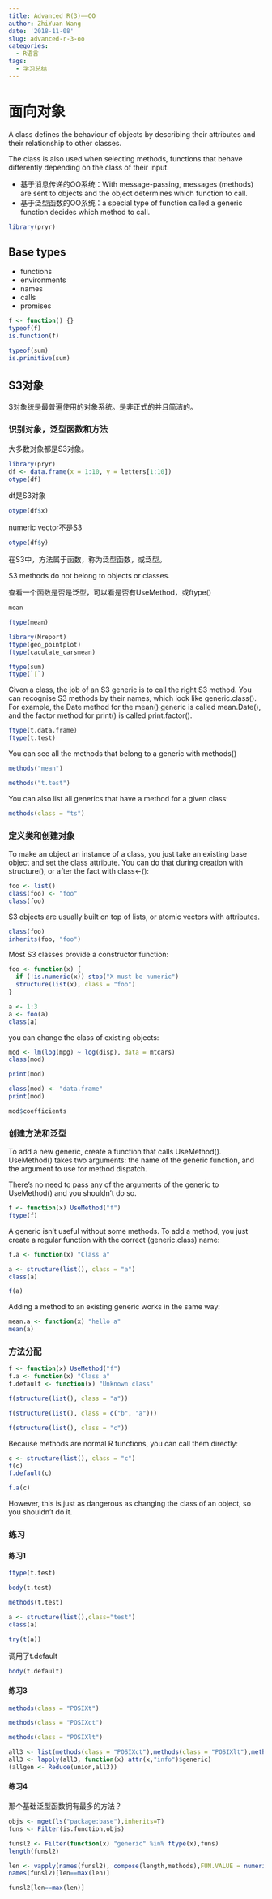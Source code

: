 ```yaml
---
title: Advanced R(3)——OO
author: ZhiYuan Wang
date: '2018-11-08'
slug: advanced-r-3-oo
categories:
  - R语言
tags:
  - 学习总结
---
```


# 面向对象

 A class defines the behaviour of objects by describing their attributes and their relationship to other classes. 

The class is also used when selecting methods, functions that behave differently depending on the class of their input.

- 基于消息传递的OO系统：With message-passing, messages (methods) are sent to objects and the object determines which function to call. 
- 基于泛型函数的OO系统：a special type of function called a generic function decides which method to call.

```r
library(pryr)
```

## Base types

- functions
- environments
- names
- calls
- promises

```r
f <- function() {}
typeof(f)
is.function(f)
```

```r
typeof(sum)
is.primitive(sum)
```

## S3对象

S对象统是最普遍使用的对象系统。是非正式的并且简洁的。

### 识别对象，泛型函数和方法

大多数对象都是S3对象。

```r
library(pryr)
df <- data.frame(x = 1:10, y = letters[1:10])
otype(df) 
```

df是S3对象

```r
otype(df$x)
```

numeric vector不是S3

```r
otype(df$y)
```

在S3中，方法属于函数，称为泛型函数，或泛型。

S3 methods do not belong to objects or classes. 

查看一个函数是否是泛型，可以看是否有UseMethod，或ftype()

```r
mean
```

```r
ftype(mean)
```

```r
library(Mreport)
ftype(geo_pointplot)
ftype(caculate_carsmean)
```

```r
ftype(sum)
ftype(`[`)
```

Given a class, the job of an S3 generic is to call the right S3 method. You can recognise S3 methods by their names, which look like generic.class(). For example, the Date method for the mean() generic is called mean.Date(), and the factor method for print() is called print.factor().

```r
ftype(t.data.frame)
ftype(t.test)
```

You can see all the methods that belong to a generic with methods()

```r
methods("mean")
```

```r
methods("t.test")
```

You can also list all generics that have a method for a given class:

```r
methods(class = "ts")
```

### 定义类和创建对象

To make an object an instance of a class, you just take an existing base object and set the class attribute. You can do that during creation with structure(), or after the fact with class<-():

```r
foo <- list()
class(foo) <- "foo"
class(foo)
```

S3 objects are usually built on top of lists, or atomic vectors with attributes. 

```r
class(foo)
inherits(foo, "foo")
```

Most S3 classes provide a constructor function:

```r
foo <- function(x) {
  if (!is.numeric(x)) stop("X must be numeric")
  structure(list(x), class = "foo")
}
```

```r
a <- 1:3
a <- foo(a)
class(a)
```

you can change the class of existing objects:

```r
mod <- lm(log(mpg) ~ log(disp), data = mtcars)
class(mod)
```

```r
print(mod)
```

```r
class(mod) <- "data.frame"
print(mod)
```

```r
mod$coefficients
```

### 创建方法和泛型

To add a new generic, create a function that calls UseMethod(). UseMethod() takes two arguments: the name of the generic function, and the argument to use for method dispatch. 

There’s no need to pass any of the arguments of the generic to UseMethod() and you shouldn’t do so.

```r
f <- function(x) UseMethod("f")
ftype(f)
```

A generic isn’t useful without some methods. To add a method, you just create a regular function with the correct (generic.class) name:

```r
f.a <- function(x) "Class a"

a <- structure(list(), class = "a")
class(a)
```

```r
f(a)
```

Adding a method to an existing generic works in the same way:

```r
mean.a <- function(x) "hello a"
mean(a)
```

### 方法分配

```r
f <- function(x) UseMethod("f")
f.a <- function(x) "Class a"
f.default <- function(x) "Unknown class"
```

```r
f(structure(list(), class = "a"))
```

```r
f(structure(list(), class = c("b", "a")))
```

```r
f(structure(list(), class = "c"))
```

Because methods are normal R functions, you can call them directly:

```r
c <- structure(list(), class = "c")
f(c)
f.default(c)
```

```r
f.a(c)
```

However, this is just as dangerous as changing the class of an object, so you shouldn’t do it.

### 练习

#### 练习1

```r
ftype(t.test)
```

```r
body(t.test)
```

```r
methods(t.test)
```

```r
a <- structure(list(),class="test")
class(a)
```

```r
try(t(a))
```

调用了t.default

```r
body(t.default)
```


#### 练习3

```r
methods(class = "POSIXt")
```

```r
methods(class = "POSIXct")
```

```r
methods(class = "POSIXlt")
```

```r
all3 <- list(methods(class = "POSIXct"),methods(class = "POSIXlt"),methods(class = "POSIXt"))
all3 <- lapply(all3, function(x) attr(x,"info")$generic)
(allgen <- Reduce(union,all3))
```



#### 练习4

那个基础泛型函数拥有最多的方法？

```r
objs <- mget(ls("package:base"),inherits=T)
funs <- Filter(is.function,objs)
```

```r
funsl2 <- Filter(function(x) "generic" %in% ftype(x),funs)
length(funsl2)
```


```r
len <- vapply(names(funsl2), compose(length,methods),FUN.VALUE = numeric(1))
names(funsl2)[len==max(len)]
```


```r
funsl2[len==max(len)]
```